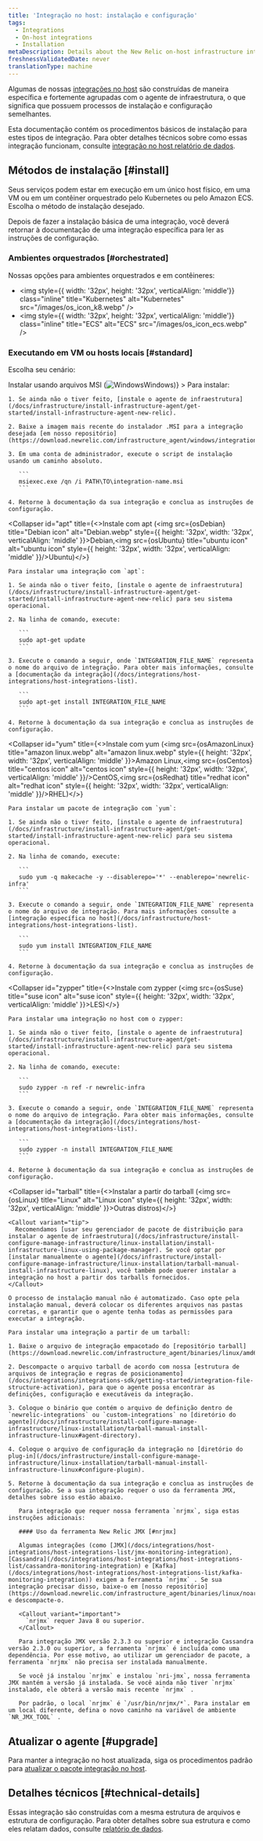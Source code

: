 ```yaml
---
title: 'Integração no host: instalação e configuração'
tags:
  - Integrations
  - On-host integrations
  - Installation
metaDescription: Details about the New Relic on-host infrastructure integrations for third-party services that work in tandem with the infrastructure agent.
freshnessValidatedDate: never
translationType: machine
---
```


Algumas de nossas [integrações no host](/docs/infrastructure/host-integrations/get-started/introduction-host-integrations) são construídas de maneira específica e fortemente agrupadas com o agente de infraestrutura, o que significa que possuem processos de instalação e configuração semelhantes.

Esta documentação contém os procedimentos básicos de instalação para estes tipos de integração. Para obter detalhes técnicos sobre como essas integração funcionam, consulte [integração no host relatório de dados](/docs/infrastructure/host-integrations/understand-use-data/host-integration-data-collection-reporting).

## Métodos de instalação [#install]

Seus serviços podem estar em execução em um único host físico, em uma VM ou em um contêiner orquestrado pelo Kubernetes ou pelo Amazon ECS. Escolha o método de instalação desejado.

Depois de fazer a instalação básica de uma integração, você deverá retornar à documentação de uma integração específica para ler as instruções de configuração.

### Ambientes orquestrados [#orchestrated]

Nossas opções para ambientes orquestrados e em contêineres:

* <img
    style={{ width: '32px', height: '32px', verticalAlign: 'middle'}}
    class="inline"
    title="Kubernetes"
    alt="Kubernetes"
    src="/images/os_icon_k8.webp"
  />
* <img
    style={{ width: '32px', height: '32px', verticalAlign: 'middle'}}
    class="inline"
    title="ECS"
    alt="ECS"
    src="/images/os_icon_ecs.webp"
  />

### Executando em VM ou hosts locais [#standard]

Escolha seu cenário:

<CollapserGroup>
  <Collapser
    id="windows"
    title={<>Instalar usando arquivos MSI (<img src={osWindows} title="Windows" alt="Windows" style={{ height: '32px', width: '32px', verticalAlign: 'middle' }}>Windows)</img></>}
  >
    Para instalar:

    1. Se ainda não o tiver feito, [instale o agente de infraestrutura](/docs/infrastructure/install-infrastructure-agent/get-started/install-infrastructure-agent-new-relic).

    2. Baixe a imagem mais recente do instalador .MSI para a integração desejada [em nosso repositório](https://download.newrelic.com/infrastructure_agent/windows/integrations/).

    3. Em uma conta de administrador, execute o script de instalação usando um caminho absoluto.

       ```
       msiexec.exe /qn /i PATH\TO\integration-name.msi
       ```

    4. Retorne à documentação da sua integração e conclua as instruções de configuração.
  </Collapser>

  <Collapser
    id="apt"
    title={<>Instale com apt (<img src={osDebian} title="Debian icon" alt="Debian.webp" style={{ height: '32px', width: '32px', verticalAlign: 'middle' }}>Debian,<img src={osUbuntu} title="ubuntu icon" alt="ubuntu icon" style={{ height: '32px', width: '32px', verticalAlign: 'middle' }}/>Ubuntu)</img></>}
  >
    Para instalar uma integração com `apt`:

    1. Se ainda não o tiver feito, [instale o agente de infraestrutura](/docs/infrastructure/install-infrastructure-agent/get-started/install-infrastructure-agent-new-relic) para seu sistema operacional.

    2. Na linha de comando, execute:

       ```
       sudo apt-get update
       ```

    3. Execute o comando a seguir, onde `INTEGRATION_FILE_NAME` representa o nome do arquivo de integração. Para obter mais informações, consulte a [documentação da integração](/docs/integrations/host-integrations/host-integrations-list).

       ```
       sudo apt-get install INTEGRATION_FILE_NAME
       ```

    4. Retorne à documentação da sua integração e conclua as instruções de configuração.
  </Collapser>

  <Collapser
    id="yum"
    title={<>Instale com yum (<img src={osAmazonLinux} title="amazon linux.webp" alt="amazon linux.webp" style={{ height: '32px', width: '32px', verticalAlign: 'middle' }}>Amazon Linux,<img src={osCentos} title="centos icon" alt="centos icon" style={{ height: '32px', width: '32px', verticalAlign: 'middle' }}/>CentOS,<img src={osRedhat} title="redhat icon" alt="redhat icon" style={{ height: '32px', width: '32px', verticalAlign: 'middle' }}/>RHEL)</img></>}
  >
    Para instalar um pacote de integração com `yum`:

    1. Se ainda não o tiver feito, [instale o agente de infraestrutura](/docs/infrastructure/install-infrastructure-agent/get-started/install-infrastructure-agent-new-relic) para seu sistema operacional.

    2. Na linha de comando, execute:

       ```
       sudo yum -q makecache -y --disablerepo='*' --enablerepo='newrelic-infra'
       ```

    3. Execute o comando a seguir, onde `INTEGRATION_FILE_NAME` representa o nome do arquivo de integração. Para mais informações consulte a [integração específica no host](/docs/infrastructure/host-integrations/host-integrations-list).

       ```
       sudo yum install INTEGRATION_FILE_NAME
       ```

    4. Retorne à documentação da sua integração e conclua as instruções de configuração.
  </Collapser>

  <Collapser
    id="zypper"
    title={<>Instale com zypper (<img src={osSuse} title="suse icon" alt="suse icon" style={{ height: '32px', width: '32px', verticalAlign: 'middle' }}>LES)</img></>}
  >
    Para instalar uma integração no host com o zypper:

    1. Se ainda não o tiver feito, [instale o agente de infraestrutura](/docs/infrastructure/install-infrastructure-agent/get-started/install-infrastructure-agent-new-relic) para seu sistema operacional.

    2. Na linha de comando, execute:

       ```
       sudo zypper -n ref -r newrelic-infra
       ```

    3. Execute o comando a seguir, onde `INTEGRATION_FILE_NAME` representa o nome do arquivo de integração. Para obter mais informações, consulte a [documentação da integração](/docs/integrations/host-integrations/host-integrations-list).

       ```
       sudo zypper -n install INTEGRATION_FILE_NAME
       ```

    4. Retorne à documentação da sua integração e conclua as instruções de configuração.
  </Collapser>

  <Collapser
    id="tarball"
    title={<>Instalar a partir do tarball (<img src={osLinux} title="Linux" alt="Linux icon" style={{ height: '32px', width: '32px', verticalAlign: 'middle' }}>Outras distros)</img></>}
  >
    <Callout variant="tip">
      Recomendamos [usar seu gerenciador de pacote de distribuição para instalar o agente de infraestrutura](/docs/infrastructure/install-configure-manage-infrastructure/linux-installation/install-infrastructure-linux-using-package-manager). Se você optar por [instalar manualmente o agente](/docs/infrastructure/install-configure-manage-infrastructure/linux-installation/tarball-manual-install-infrastructure-linux), você também pode querer instalar a integração no host a partir dos tarballs fornecidos.
    </Callout>

    O processo de instalação manual não é automatizado. Caso opte pela instalação manual, deverá colocar os diferentes arquivos nas pastas corretas, e garantir que o agente tenha todas as permissões para executar a integração.

    Para instalar uma integração a partir de um tarball:

    1. Baixe o arquivo de integração empacotado do [repositório tarball](https://download.newrelic.com/infrastructure_agent/binaries/linux/amd64/).

    2. Descompacte o arquivo tarball de acordo com nossa [estrutura de arquivos de integração e regras de posicionamento](/docs/integrations/integrations-sdk/getting-started/integration-file-structure-activation), para que o agente possa encontrar as definições, configuração e executáveis da integração.

    3. Coloque o binário que contém o arquivo de definição dentro de `newrelic-integrations` ou `custom-integrations` no [diretório do agente](/docs/infrastructure/install-configure-manage-infrastructure/linux-installation/tarball-manual-install-infrastructure-linux#agent-directory).

    4. Coloque o arquivo de configuração da integração no [diretório do plug-in](/docs/infrastructure/install-configure-manage-infrastructure/linux-installation/tarball-manual-install-infrastructure-linux#configure-plugin).

    5. Retorne à documentação da sua integração e conclua as instruções de configuração. Se a sua integração requer o uso da ferramenta JMX, detalhes sobre isso estão abaixo.

       Para integração que requer nossa ferramenta `nrjmx`, siga estas instruções adicionais:

       #### Uso da ferramenta New Relic JMX [#nrjmx]

       Algumas integrações (como [JMX](/docs/integrations/host-integrations/host-integrations-list/jmx-monitoring-integration), [Cassandra](/docs/integrations/host-integrations/host-integrations-list/cassandra-monitoring-integration) e [Kafka](/docs/integrations/host-integrations/host-integrations-list/kafka-monitoring-integration)) exigem a ferramenta `nrjmx` . Se sua integração precisar disso, baixe-o em [nosso repositório](https://download.newrelic.com/infrastructure_agent/binaries/linux/noarch/) e descompacte-o.

       <Callout variant="important">
         `nrjmx` requer Java 8 ou superior.
       </Callout>

       Para integração JMX versão 2.3.3 ou superior e integração Cassandra versão 2.3.0 ou superior, a ferramenta `nrjmx` é incluída como uma dependência. Por esse motivo, ao utilizar um gerenciador de pacote, a ferramenta `nrjmx` não precisa ser instalada manualmente.

       Se você já instalou `nrjmx` e instalou `nri-jmx`, nossa ferramenta JMX mantém a versão já instalada. Se você ainda não tiver `nrjmx` instalado, ele obterá a versão mais recente `nrjmx` .

       Por padrão, o local `nrjmx` é `/usr/bin/nrjmx/*`. Para instalar em um local diferente, defina o novo caminho na variável de ambiente `NR_JMX_TOOL` .
  </Collapser>
</CollapserGroup>

<InstallFeedback/>

## Atualizar o agente [#upgrade]

Para manter a integração no host atualizada, siga os procedimentos padrão para [atualizar o pacote integração no host](/docs/infrastructure/host-integrations/installation/update-infrastructure-host-integration-package).

## Detalhes técnicos [#technical-details]

Essas integração são construídas com a mesma estrutura de arquivos e estrutura de configuração. Para obter detalhes sobre sua estrutura e como eles relatam dados, consulte [relatório de dados](/docs/infrastructure/host-integrations/understand-use-data/host-integration-data-collection-reporting).
